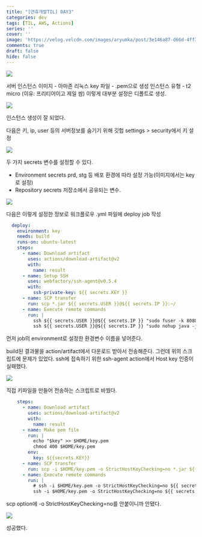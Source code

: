 ```yaml
---
title: "[연휴개발TIL] DAY3"
categories: dev
tags: [TIL, AWS, Actions]
series: ''
cover: ''
image: 'https://velog.velcdn.com/images/aryumka/post/3e146a87-d66d-4ff3-953f-9da5e5c92441/image.png'
comments: true
draft: false
hide: false
---
```



<Image src="https://velog.velcdn.com/images/aryumka/post/5bcf0cef-b279-41be-91fd-b353cda4b285/image.png" />

서버 인스턴스 이미지 - 아마존 리눅스
key 파일 - .pem으로 생성
인스턴스 유형 - t2 micro (이유: 프리티어이고 제일 쌈)
이렇게 대부분 설정은 디폴트로 생성.

<Image src="https://velog.velcdn.com/images/aryumka/post/77d1fad1-4b21-48f8-83e3-9ed1c7e93fff/image.png" />

인스턴스 생성이 잘 되었다.

다음은 키, ip, user 등의 서버정보를 숨기기 위해 깃헙 settings > security에서 키 설정

<Image src="https://velog.velcdn.com/images/aryumka/post/efd37719-bf23-4f0d-b8f7-85cc358792a8/image.png" />

두 가지 secrets 변수를 설정할 수 있다.
- Environment secrets
prd, stg 등 배포 환경에 따라 설정 가능(이미지에서는 key로 설정)
- Repository secrets
저장소에서 공유되는 변수.

<Image src="https://velog.velcdn.com/images/aryumka/post/d80dee44-3a42-4ce3-a623-d7436eef8ae0/image.png" />

다음은 이렇게 설정한 정보로 워크플로우 .yml 파일에 deploy job 작성
```yml
  deploy:
    environment: key
    needs: build
    runs-on: ubuntu-latest
    steps:
      - name: Download artifact
        uses: actions/download-artifact@v2
        with:
          name: result
      - name: Setup SSH
        uses: webfactory/ssh-agent@v0.5.4
        with:
          ssh-private-key: ${{ secrets.KEY }}
      - name: SCP transfer
        run: scp *.jar ${{ secrets.USER }}@${{ secrets.IP }}:~/
      - name: Execute remote commands
        run: |
          ssh ${{ secrets.USER }}@${{ secrets.IP }} "sudo fuser -k 8080/tcp"
          ssh ${{ secrets.USER }}@${{ secrets.IP }} "sudo nohup java -jar ~/*.jar &"
```
먼저 job의 environment로 설정한 환경변수 이름을 넣어준다.

build된 결과물을 action/artifact에서 다운로드 받아서 전송해준다.
그런데 위의 스크립트에 문제가 있었다.
ssh에 접속하기 위한 ssh-agent action에서 Host key 인증이 실패했다.

<Image src="https://velog.velcdn.com/images/aryumka/post/39fad39f-a1cc-46be-a6cf-56cf289ab164/image.png" />

직접 키파일을 만들어 전송하는 스크립트로 바꿨다.
```yml
    steps:
      - name: Download artifact
        uses: actions/download-artifact@v2
        with:
          name: result
      - name: Make pem file
        run: |
          echo "$key" >> $HOME/key.pem
          chmod 400 $HOME/key.pem
        env:
          key: ${{secrets.KEY}}
      - name: SCP transfer
        run: scp -i $HOME/key.pem -o StrictHostKeyChecking=no *.jar ${{ secrets.USER }}@${{ secrets.IP }}:~/
      - name: Execute remote commands
        run: |
          # ssh -i $HOME/key.pem -o StrictHostKeyChecking=no ${{ secrets.USER }}@${{ secrets.IP }} "sudo fuser -k 8080/tcp" # 임시 주석
          ssh -i $HOME/key.pem -o StrictHostKeyChecking=no ${{ secrets.USER }}@${{ secrets.IP }} "sudo nohup java -jar ~/*.jar &"
```

scp option에  -o StrictHostKeyChecking=no를 안붙이니까 안됐다.

<Image src="https://velog.velcdn.com/images/aryumka/post/31658594-e0c1-4858-874c-1c57c0aab139/image.png" />

성공했다.